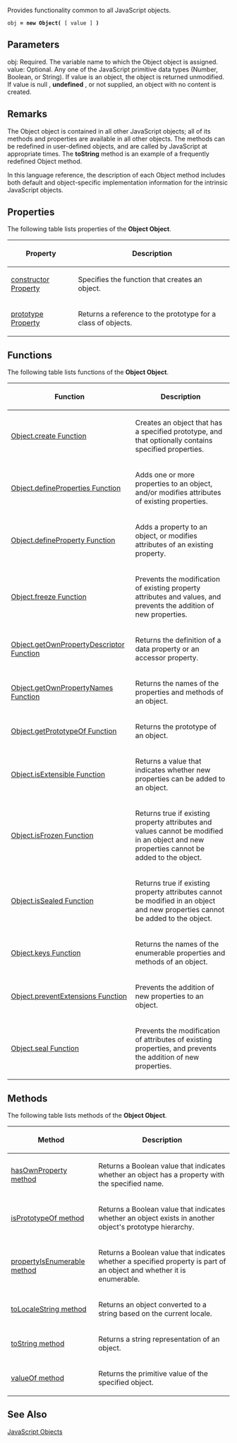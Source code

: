 Provides functionality common to all JavaScript objects.

 obj ''' = new Object(''' [ value ] ''')''' 
==Parameters==
; obj: Required. The variable name to which the Object object is assigned.
; value: Optional. Any one of the JavaScript primitive data types (Number, Boolean, or String). If value is an object, the object is returned unmodified. If value is null , '''undefined''' , or not supplied, an object with no content is created.

==Remarks==
The Object object is contained in all other JavaScript objects; all of its methods and properties are available in all other objects. The methods can be redefined in user-defined objects, and are called by JavaScript at appropriate times. The '''toString''' method is an example of a frequently redefined Object method.

In this language reference, the description of each Object method includes both default and object-specific implementation information for the intrinsic JavaScript objects.


==Properties==
The following table lists properties of the '''Object Object'''.

{| class='wikitable'
|-
! Property
! Description
|-
| [[javascript/Object/constructor|constructor Property]]
| Specifies the function that creates an object.
|-
| [[javascript/Object/prototype|prototype Property]]
| Returns a reference to the prototype for a class of objects.
|}

==Functions==
The following table lists functions of the '''Object Object'''.

{| class='wikitable'
|-
! Function
! Description
|-
| [[javascript/Object/create|Object.create Function]]
| Creates an object that has a specified prototype, and that optionally contains specified properties.
|-
| [[javascript/Object/defineProperties|Object.defineProperties Function]]
| Adds one or more properties to an object, and/or modifies attributes of existing properties.
|-
| [[javascript/Object/defineProperty|Object.defineProperty Function]]
| Adds a property to an object, or modifies attributes of an existing property.
|-
| [[javascript/Object/freeze|Object.freeze Function]]
| Prevents the modification of existing property attributes and values, and prevents the addition of new properties.
|-
| [[javascript/Object/getOwnPropertyDescriptor|Object.getOwnPropertyDescriptor Function]]
| Returns the definition of a data property or an accessor property.
|-
| [[javascript/Object/getOwnPropertyNames|Object.getOwnPropertyNames Function]]
| Returns the names of the properties and methods of an object.
|-
| [[javascript/Object/getPrototypeOf|Object.getPrototypeOf Function]]
| Returns the prototype of an object.
|-
| [[javascript/Object/isExtensible|Object.isExtensible Function]]
| Returns a value that indicates whether new properties can be added to an object.
|-
| [[javascript/Object/isFrozen|Object.isFrozen Function]]
| Returns true if existing property attributes and values cannot be modified in an object and new properties cannot be added to the object.
|-
| [[javascript/Object/isSealed|Object.isSealed Function]]
| Returns true if existing property attributes cannot be modified in an object and new properties cannot be added to the object.
|-
| [[javascript/Object/keys|Object.keys Function]]
| Returns the names of the enumerable properties and methods of an object.
|-
| [[javascript/Object/preventExtensions|Object.preventExtensions Function]]
| Prevents the addition of new properties to an object.
|-
| [[javascript/Object/seal|Object.seal Function]]
| Prevents the modification of attributes of existing properties, and prevents the addition of new properties.
|}

==Methods==
The following table lists methods of the '''Object Object'''.

{| class='wikitable'
|-
! Method
! Description
|-
| [[javascript/Object/hasOwnProperty|hasOwnProperty method]]
| Returns a Boolean value that indicates whether an object has a property with the specified name.
|-
| [[javascript/Object/isPrototypeOf|isPrototypeOf method]]
| Returns a Boolean value that indicates whether an object exists in another object's prototype hierarchy.
|-
| [[javascript/Object/propertyIsEnumerable|propertyIsEnumerable method]]
| Returns a Boolean value that indicates whether a specified property is part of an object and whether it is enumerable.
|-
| [[javascript/Object/toLocaleString|toLocaleString method]]
| Returns an object converted to a string based on the current locale.
|-
| [[javascript/Object/toString|toString method]]
| Returns a string representation of an object.
|-
| [[javascript/Object/valueOf|valueOf method]]
| Returns the primitive value of the specified object.
|}

==See Also==

              
[[javascript/objects|JavaScript Objects]]
